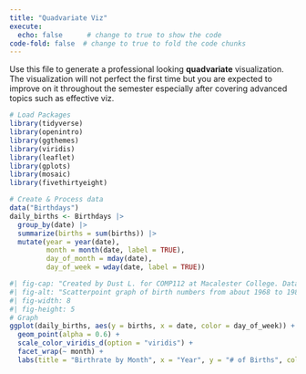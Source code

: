 ```yaml
---
title: "Quadvariate Viz"
execute: 
  echo: false      # change to true to show the code
code-fold: false  # change to true to fold the code chunks
---
```


Use this file to generate a professional looking **quadvariate** visualization.  The visualization will not perfect the first time but you are expected to improve on it throughout the semester especially after covering advanced topics such as effective viz.

```r
# Load Packages
library(tidyverse)
library(openintro)
library(ggthemes)
library(viridis)
library(leaflet)
library(gplots)
library(mosaic)
library(fivethirtyeight)
```

```r
# Create & Process data
data("Birthdays")
daily_births <- Birthdays |> 
  group_by(date) |> 
  summarize(births = sum(births)) |> 
  mutate(year = year(date), 
         month = month(date, label = TRUE),
         day_of_month = mday(date),
         day_of_week = wday(date, label = TRUE))
```

```r
#| fig-cap: "Created by Dust L. for COMP112 at Macalester College. Data from the **Mosaic** package."
#| fig-alt: "Scatterpoint graph of birth numbers from about 1968 to 1988, with the points colored by day of the week, divided into 12 graphs for each month. Birth numbers spiked in the early 1970s before declining until 1975, after which they have been steadily increasing. Notably, there are many more births in number and trend on weekdays than weekends. The trend is less concrete in holiday months like December."
#| fig-width: 8
#| fig-height: 5
# Graph
ggplot(daily_births, aes(y = births, x = date, color = day_of_week)) +
  geom_point(alpha = 0.6) + 
  scale_color_viridis_d(option = "viridis") +
  facet_wrap(~ month) + 
  labs(title = "Birthrate by Month", x = "Year", y = "# of Births", color = "Day of the Week")
```
